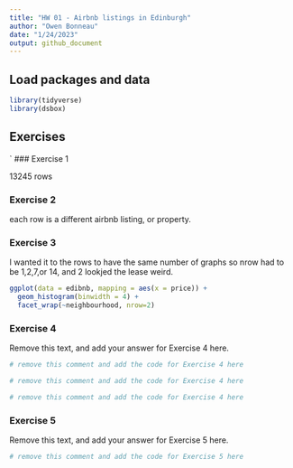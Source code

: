 ```yaml
---
title: "HW 01 - Airbnb listings in Edinburgh"
author: "Owen Bonneau"
date: "1/24/2023"
output: github_document
---
```


## Load packages and data

```r
library(tidyverse)
library(dsbox)
```

## Exercises
` 
### Exercise 1

13245 rows 

### Exercise 2

each row is a different airbnb listing, or property. 

### Exercise 3
I wanted it to the rows to have the same number of graphs so nrow had to be 1,2,7,or 14, and 2 lookjed the lease weird. 


```r
ggplot(data = edibnb, mapping = aes(x = price)) +
  geom_histogram(binwidth = 4) +
  facet_wrap(~neighbourhood, nrow=2)
```

### Exercise 4

Remove this text, and add your answer for Exercise 4 here.

```r
# remove this comment and add the code for Exercise 4 here
```

```r
# remove this comment and add the code for Exercise 4 here
```

```r
# remove this comment and add the code for Exercise 4 here
```

### Exercise 5

Remove this text, and add your answer for Exercise 5 here.

```r
# remove this comment and add the code for Exercise 5 here
```